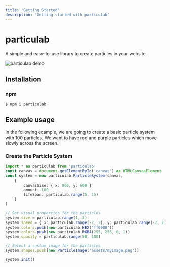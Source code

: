 ```yaml
---
title: 'Getting Started'
description: 'Getting started with particulab'
---
```


# particulab
A simple and easy-to-use library to create particles in your website.

<img src="/images/screenshot.jpg" alt="particulab demo"/>

## Installation

### npm
```sh
$ npm i particulab
```

## Example usage

In the following example, we are going to create a basic particle system with 100 particles. We want to have red and purple particles which move slowly across the screen.

### Create the Particle System
```ts
import * as particulab from 'particulab'
const canvas = document.getElementById('canvas') as HTMLCanvasElement
const system = new particulab.ParticleSystem(canvas, 
    {
        canvasSize: { x: 800, y: 600 }
        amount: 100
        lifeSpan: particulab.range(5, 15)
    }
)

// Set visual properties for the particles
system.size = particulab.range(1, 3)
system.speed = { x: particulab.range(-2, 2), y: particulab.range(-2, 2) }
system.colors.push(new particulab.HEX("ff0000"))
system.colors.push(new particulab.RGBA(255, 255, 0, 1))
system.opacity = particulab.range(50, 100)

// Select a custom image for the particles
system.shapes.push[new ParticleImage('assets/myImage.png')]

system.init()
```